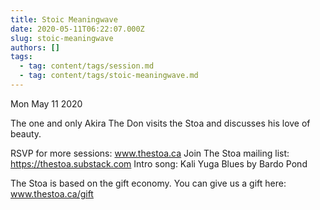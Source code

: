 ```yaml
---
title: Stoic Meaningwave
date: 2020-05-11T06:22:07.000Z
slug: stoic-meaningwave
authors: []
tags:
  - tag: content/tags/session.md
  - tag: content/tags/stoic-meaningwave.md
---
```






Mon May 11 2020

The one and only Akira The Don visits the Stoa and discusses his love of beauty.

RSVP for more sessions: www.thestoa.ca
Join The Stoa mailing list: https://thestoa.substack.com
Intro song: Kali Yuga Blues by Bardo Pond

The Stoa is based on the gift economy. You can give us a gift here: www.thestoa.ca/gift


